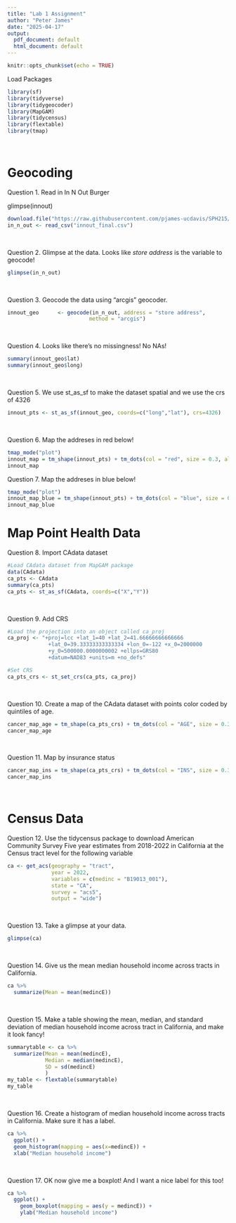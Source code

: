 ```yaml
---
title: "Lab 1 Assignment"
author: "Peter James"
date: "2025-04-17"
output:
  pdf_document: default
  html_document: default
---
```


```r
knitr::opts_chunk$set(echo = TRUE)
```

Load Packages
```r
library(sf)
library(tidyverse)
library(tidygeocoder)
library(MapGAM)
library(tidycensus)
library(flextable)
library(tmap)
```

\

# Geocoding

Question 1. Read in In N Out Burger

glimpse(innout)
```r
download.file("https://raw.githubusercontent.com/pjames-ucdavis/SPH215/refs/heads/main/innout_final.csv", "innout_final.csv", mode = "wb")
in_n_out <- read_csv("innout_final.csv")
```

\

Question 2. Glimpse at the data. Looks like *store address* is the variable to geocode!
```r
glimpse(in_n_out)
```

\

Question 3. Geocode the data using "arcgis" geocoder.
```r
innout_geo      <- geocode(in_n_out, address = "store address",
                          method = "arcgis")
```

\

Question 4. Looks like there's no missingness! No NAs!
```r
summary(innout_geo$lat)
summary(innout_geo$long)
```

\

Question 5. We use st_as_sf to make the dataset spatial and we use the crs of 4326
```r
innout_pts <- st_as_sf(innout_geo, coords=c("long","lat"), crs=4326)
```

\

Question 6. Map the addreses in red below!
```r
tmap_mode("plot")
innout_map = tm_shape(innout_pts) + tm_dots(col = "red", size = 0.3, alpha = 0.5) + tm_basemap()
innout_map
```


Question 7. Map the addreses in blue below!
```r
tmap_mode("plot")
innout_map_blue = tm_shape(innout_pts) + tm_dots(col = "blue", size = 0.3, alpha = 0.5) + tm_basemap())
innout_map_blue
```

# Map Point Health Data

Question 8. Import CAdata dataset
```r
#Load CAdata dataset from MapGAM package
data(CAdata)
ca_pts <- CAdata
summary(ca_pts)
ca_pts <- st_as_sf(CAdata, coords=c("X","Y"))

```

\

Question 9. Add CRS
```r

#Load the projection into an object called ca_proj
ca_proj <- "+proj=lcc +lat_1=40 +lat_2=41.66666666666666 
             +lat_0=39.33333333333334 +lon_0=-122 +x_0=2000000 
             +y_0=500000.0000000002 +ellps=GRS80 
             +datum=NAD83 +units=m +no_defs"

#Set CRS
ca_pts_crs <- st_set_crs(ca_pts, ca_proj)
```

\

Question 10. Create a map of the CAdata dataset with points color coded by quintiles of age.
```r
cancer_map_age = tm_shape(ca_pts_crs) + tm_dots(col = "AGE", size = 0.3, style = "quantile") + tm_basemap()
cancer_map_age
```

\

Question 11. Map by insurance status
```r
cancer_map_ins = tm_shape(ca_pts_crs) + tm_dots(col = "INS", size = 0.3, style = "cat") + tm_basemap()
cancer_map_ins
```

\

# Census Data

Question 12. Use the tidycensus package to download American Community Survey Five year estimates from 2018-2022 in California at the Census tract level for the following variable
```r
ca <- get_acs(geography = "tract", 
              year = 2022,
              variables = c(medinc = "B19013_001"), 
              state = "CA",
              survey = "acs5",
              output = "wide")

```
\

Question 13.	Take a glimpse at your data.
```r
glimpse(ca)
```

\


Question 14.	Give us the mean median household income across tracts in California.
```r
ca %>%
  summarize(Mean = mean(medincE))
```

\

Question 15.	Make a table showing the mean, median, and standard deviation of median household income across tract in California, and make it look fancy!
```r
summarytable <- ca %>%
  summarize(Mean = mean(medincE),
            Median = median(medincE),
            SD = sd(medincE)
            )
my_table <- flextable(summarytable)
my_table
```

\

Question 16.	Create a histogram of median household income across tracts in California. Make sure it has a label.
```r
ca %>%
  ggplot() + 
  geom_histogram(mapping = aes(x=medincE)) +
  xlab("Median household income")
```

\

Question 17.	OK now give me a boxplot! And I want a nice label for this too!
```r
ca %>%
  ggplot() +
    geom_boxplot(mapping = aes(y = medincE)) +
    ylab("Median household income")
```

